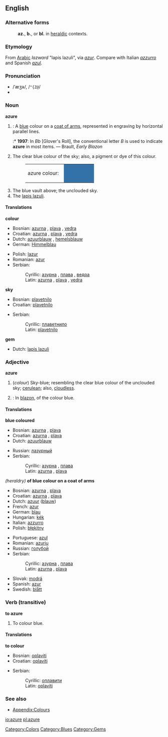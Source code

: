 ==English==
{{Wikipedia}}
===Alternative forms===
:'''az.''', '''b.''', or '''bl.''' in [[heraldic]] contexts.
===Etymology===
From [[Arabic]] ''lazward'' "lapis lazuli", via {{F.}} ''[[azur]]''. Compare with Italian ''[[azzurro]]'' and Spanish ''[[azul]]''.

===Pronunciation===
*/ˈæʒə/, /<tt>"{Z@</tt>/
*{{IPA|/ˈæʒɚ/}}

===Noun===
'''azure'''

#<!--DefA-->{{tincture}}: A [[blue]] colour on a [[coat of arms]], represented in engraving by horizontal parallel lines.
#:* '''1997''': In ''Bb'' [Glover's Roll], the conventional letter ''B'' is used to indicate '''azure''' in most items. &mdash; Brault, ''Early Blazon''
#<!--DefB-->The clear blue colour of the sky; also, a pigment or dye of this colour.
#:<table><tr><td>azure colour: &nbsp;</td><td bgcolor="#3372A8" width="80">&nbsp; </td></tr></table>
#<!--DefC-->The blue vault above; the unclouded sky.
#<!--DefD-->The [[lapis lazuli]].

====Translations====
<!--DefA-->'''colour'''
{{top}}
*Bosnian: [[azurna#Croatian|azurna]] {{f}}, [[plava#Bosnian|plava]] {{f}}, [[vedra#Bosnian|vedra]] {{f}}
*Croatian: [[azurna#Croatian|azurna]] {{f}}, [[plava#Croatian|plava]] {{f}}, [[vedra#Croatian|vedra]] {{f}}
*Dutch: [[azuurblauw]] {{n}}, [[hemelsblauw]] {{n}}
*German: [[Himmelblau]] {{n}}
{{mid}}
*Polish: [[lazur]] {{m}}
*Romanian: [[azur]]
*Serbian:
*:Cyrillic: [[азурна#Serbian|азурна]] {{f}}, [[плава#Serbian|плава]] {{f}}, [[ведра#Serbian|ведра]] {{f}}
*:Latin: [[azurna#Serbian|azurna]] {{f}}, [[plava#Serbian|plava]] {{f}}, [[vedra#Serbian|vedra]] {{f}}
{{bottom}}

<!--DefC-->'''sky'''
{{top}}
*Bosnian: [[plavetnilo#Bosnian|plavetnilo]] {{n}}
*Croatian: [[plavetnilo#Croatian|plavetnilo]] {{n}}
{{mid}}
*Serbian:
*:Cyrillic: [[плаветнило#Serbian|плаветнило]] {{n}}
*:Latin: [[plavetnilo#Serbian|plavetnilo]] {{n}}
{{bottom}}

<!--DefD-->'''gem'''
{{top}}
*Dutch: [[lapis lazuli]] {{m}}
{{mid}}
{{bottom}}

===Adjective===
'''azure'''

#<!--DefE-->(''colour'') Sky-blue; resembling the clear blue colour of the unclouded sky; [[cerulean]]; also, [[cloudless]].
#<!--DefF-->{{tincture}}: In [[blazon]], of the colour blue.

====Translations====

<!--DefE-->'''blue coloured'''
{{top}}
*Bosnian: [[azurna#Bosnian|azurna]] {{f}}, [[plava#Bosnian|plava]] {{f}}
*Croatian: [[azurna#Croatian|azurna]] {{f}}, [[plava#Croatian|plava]] {{f}}
*Dutch: [[azuurblauw]]
{{mid}}
*Russian: [[лазурный]]
*Serbian:
*:Cyrillic: [[азурна#Serbian|азурна]] {{f}}, [[плава#Serbian|плава]] {{f}}
*:Latin: [[azurna#Serbian|azurna]] {{f}}, [[plava#Serbian|plava]] {{f}}
{{bottom}}

<!--DefF-->''(heraldry)'' '''of blue colour on a coat of arms'''
{{top}}
*Bosnian: [[azurna#Bosnian|azurna]] {{f}}, [[plava#Bosnian|plava]] {{f}}
*Croatian: [[azurna#Croatian|azurna]] {{f}}, [[plava#Croatian|plava]] {{f}}
*Dutch: [[azuur]] ([[blauw]])
*French: [[azur]]
*German: [[blau]]
*Hungarian: [[kék]]
*Italian: [[azzurro]]
*Polish: [[błękitny]]
{{mid}}
*Portuguese: [[azul]]
*Romanian: [[azuriu]]
*Russian: [[голубой]]
*Serbian:
*:Cyrillic: [[азурна#Serbian|азурна]] {{f}}, [[плава#Serbian|плава]] {{f}}
*:Latin: [[azurna#Serbian|azurna]] {{f}}, [[plava#Serbian|plava]] {{f}}
*Slovak: [[modrá]]
*Spanish: [[azur]]
*Swedish: [[blått]]
{{bottom}}

===Verb (transitive)===
'''to azure'''

#<!--DefG--> To colour blue.

====Translations====

<!--DefG-->'''to colour'''
{{top}}
*Bosnian: [[oplaviti#Bosnian|oplaviti]]
*Croatian: [[oplaviti#Croatian|oplaviti]]
{{mid}}
*Serbian:
*:Cyrillic: [[оплавити#Serbian|оплавити]]
*:Latin: [[oplaviti#Serbian|oplaviti]]
{{bottom}}

===See also===
*[[Wiktionary_Appendix:Colours|Appendix:Colours]]

[[Category:Colors]]
[[Category:Blues]]
[[Category:Gems]]

[[io:azure]]
[[pl:azure]]